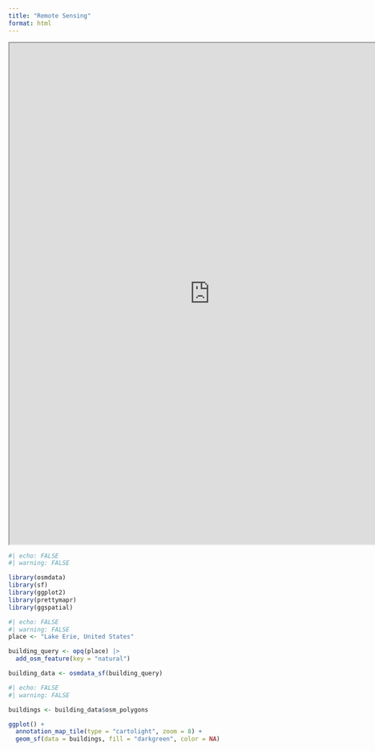 ```yaml
---
title: "Remote Sensing"
format: html
---
```


<iframe src="https://gwynyn.shinyapps.io/shinywebsite/" width="800" height="1000">

</iframe>

```r
#| echo: FALSE
#| warning: FALSE

library(osmdata)
library(sf)
library(ggplot2)
library(prettymapr)
library(ggspatial)
```

```r
#| echo: FALSE
#| warning: FALSE
place <- "Lake Erie, United States"

building_query <- opq(place) |>
  add_osm_feature(key = "natural")

building_data <- osmdata_sf(building_query)
```

```r
#| echo: FALSE
#| warning: FALSE

buildings <- building_data$osm_polygons

ggplot() +
  annotation_map_tile(type = "cartolight", zoom = 8) +
  geom_sf(data = buildings, fill = "darkgreen", color = NA)

```
